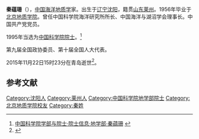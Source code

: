 
{{Expand|time=2012-03-29T01:54:37+00:00 }}
{{Infobox person
| 姓名     = 秦蕴珊
| 图像     = 
| 图像替代 = 
| 图像说明 = 
| 出生日期 = 1933年6月1日
| 出生地   = 辽宁沈阳
| 死亡日期 = <!-- {{Death date and age|YYYY|MM|DD|YYYY|MM|DD}}（死亡在前，出生在后） -->
| 死亡地   = 
| 国籍       = {{PRC}}
| 籍贯       = 山东莱州
| 别名     = 
| 知名于   = 
| 职业     = [[海洋地质学|海洋地质学]]家
| 母校 = [[北京地质学院|北京地质学院]]
}}

'''秦蕴珊'''（{{bd|1933年|6月1日|2015年|11月22日}}），[[中国|中国]][[海洋地质学|海洋地质学]]家。出生于[[辽宁|辽宁]][[沈阳|沈阳]]，籍贯[[山东|山东]][[莱州|莱州]]。1956年毕业于[[北京地质学院|北京地质学院]]。曾任中国科学院海洋研究所所长、中国海洋与湖沼学会理事长。中国共产党党员。

1995年当选为[[中国科学院院士|中国科学院院士]]。<ref>[http://sourcedb.cas.cn/sourcedb_ad_cas/zw2/ysxx/dxb/ 中国科学院学部与院士·院士信息·地学部·秦蕴珊] {{webarchive|url=https://web.archive.org/web/20120426134225/http://sourcedb.cas.cn/sourcedb_ad_cas/zw2/ysxx/dxb/ |date=2012-04-26 }}</ref>

第九届全国政协委员、第十届全国人大代表。

2015年11月22日15时23分在青岛逝世<ref>{{cite news|url=http://www.thepaper.cn/newsDetail_forward_1400341|title=82岁中科院资深院士秦蕴珊逝世，曾绘制中国大陆架分布图|publisher=澎湃新闻|accessdate=2015-11-23|archive-date=2015-11-24|archive-url=https://web.archive.org/web/20151124212650/http://www.thepaper.cn/newsDetail_forward_1400341|dead-url=no}}</ref>。

==参考文献==
{{reflist}}

{{中国科学院地学部院士}}

{{中国科学家小作品}}

[[Category:沈阳人|Category:沈阳人]]
[[Category:莱州人|Category:莱州人]]
[[Category:中国科学院地学部院士|Category:中国科学院地学部院士]]
[[Category:北京地质学院校友|Category:北京地质学院校友]]
[[Category:秦姓|Category:秦姓]]
